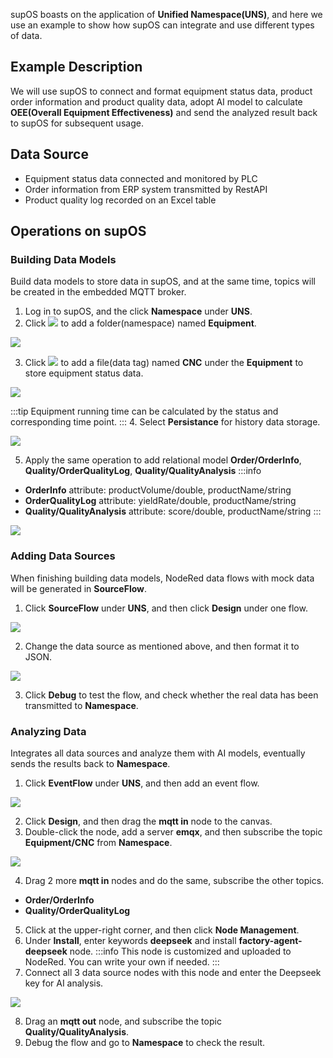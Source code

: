 supOS boasts on the application of **Unified Namespace(UNS)**, and here we use an example to show how supOS can integrate and use different types of data.

## Example Description
We will use supOS to connect and format equipment status data, product order information and product quality data, adopt AI model to calculate **OEE(Overall Equipment Effectiveness)** and send the analyzed result back to supOS for subsequent usage.

## Data Source
- Equipment status data connected and monitored by PLC
- Order information from ERP system transmitted by RestAPI
- Product quality log recorded on an Excel table
## Operations on supOS
### Building Data Models
Build data models to store data in supOS, and at the same time, topics will be created in the embedded MQTT broker.
1. Log in to supOS, and the click **Namespace** under **UNS**.
2. Click <img src="http://communityimage2.oss-cn-hangzhou.aliyuncs.com/5.png" /> to add a folder(namespace) named **Equipment**.

<img src="http://communityimage2.oss-cn-hangzhou.aliyuncs.com/6.png" />

3. Click <img src="http://communityimage2.oss-cn-hangzhou.aliyuncs.com/7.png" /> to add a file(data tag) named **CNC** under the **Equipment** to store equipment status data.

<img src="http://communityimage2.oss-cn-hangzhou.aliyuncs.com/8.png" />

:::tip
Equipment running time can be calculated by the status and corresponding time point.
:::
4. Select **Persistance** for history data storage.

<img src="http://communityimage2.oss-cn-hangzhou.aliyuncs.com/9.png" />

5. Apply the same operation to add relational model **Order/OrderInfo**, **Quality/OrderQualityLog**, 
**Quality/QualityAnalysis**
:::info
- **OrderInfo** attribute: productVolume/double, productName/string
- **OrderQualityLog** attribute: yieldRate/double, productName/string
- **Quality/QualityAnalysis** attribute: score/double, productName/string
:::

<img src="http://communityimage2.oss-cn-hangzhou.aliyuncs.com/10.png" />

### Adding Data Sources
When finishing building data models, NodeRed data flows with mock data will be generated in **SourceFlow**.
1. Click **SourceFlow** under **UNS**, and then click **Design** under one flow.

<img src="http://communityimage2.oss-cn-hangzhou.aliyuncs.com/11.png" />

2. Change the data source as mentioned above, and then format it to JSON.

<img src="http://communityimage2.oss-cn-hangzhou.aliyuncs.com/12.png" />

3. Click **Debug** to test the flow, and check whether the real data has been transmitted to **Namespace**.

### Analyzing Data
Integrates all data sources and analyze them with AI models, eventually sends the results back to **Namespace**.
1. Click **EventFlow** under **UNS**, and then add an event flow.

<img src="http://communityimage2.oss-cn-hangzhou.aliyuncs.com/13.png" />

2. Click **Design**, and then drag the **mqtt in** node to the canvas.
3. Double-click the node, add a server **emqx**, and then subscribe the topic **Equipment/CNC** from **Namespace**.

<img src="http://communityimage2.oss-cn-hangzhou.aliyuncs.com/14.png" />

4. Drag 2 more **mqtt in** nodes and do the same, subscribe the other topics.
- **Order/OrderInfo**
- **Quality/OrderQualityLog**
5. Click  at the upper-right corner, and then click **Node Management**.
6. Under **Install**, enter keywords **deepseek** and install **factory-agent-deepseek** node.
:::info
This node is customized and uploaded to NodeRed. You can write your own if needed.
:::
7. Connect all 3 data source nodes with this node and enter the Deepseek key for AI analysis.

<img src="http://communityimage2.oss-cn-hangzhou.aliyuncs.com/15.png" />

8. Drag an **mqtt out** node, and subscribe the topic **Quality/QualityAnalysis**.
9. Debug the flow and go to **Namespace** to check the result.